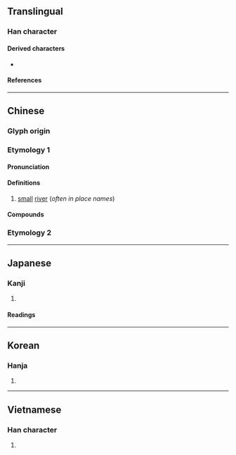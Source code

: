 {{also|湧}}
{{character info}}
==Translingual==

===Han character===
{{Han char|rn=85|rad=水|as=07|sn=10|four=37127|canj=ENIB|ids=⿰氵甬}}

====Derived characters====
* {{l|mul|[[慂]]}}

====References====
{{Han ref|kx=0626.190|dkj=17534|dj=1028.050|hdz=31636.080|uh=6D8C}}

----

==Chinese==
{{zh-forms|alt=沖}}

===Glyph origin===
{{Han etym}}

===Etymology 1===

====Pronunciation====
{{zh-pron
|m=chōng
|c=cung1
|h=
|mn=
|mn-t=cong1
|ma=
|cat=n
}}

====Definitions====
{{zh-hanzi}}

# {{lb|zh|Cantonese}} [[small]] [[river]] (''often in place names'')

====Compounds====
{{zh-der|東涌|鰂魚涌|西涌|南涌|深涌|溪涌|黎涌|泥涌|葵涌|大涌|麻涌|沙魚涌|蠔涌|大欖涌|涌尾|沙河涌|河涌}}

===Etymology 2===
{{zh-see|湧|svt|to [[surge]]}}

{{zh-cat|Intermediate}}

----

==Japanese==

===Kanji===
{{ja-kanji|grade=|rs=水07}}

# {{alternative form of|ja|湧}}

====Readings====
{{ja-readings
|on=ゆう, よう
|kun=わ-く
}}

----

==Korean==

===Hanja===
{{ko-hanja|hangeul=용|eumhun=|rv=yong|mr=yong|y=yong}}

# {{rfdef|ko|sort=水07}}

----

==Vietnamese==

===Han character===
{{vi-readings|rs=水07|reading=dũng}}

# {{rfdef|vi|sort=水07}}

{{cln|vi|Han tu}}